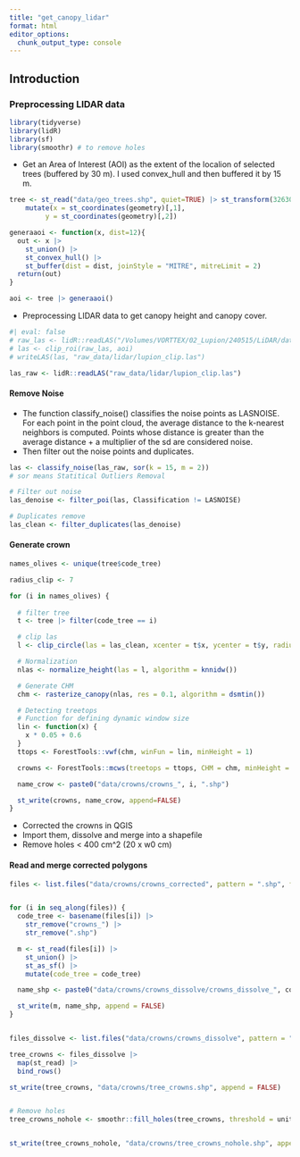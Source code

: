 ```yaml
---
title: "get_canopy_lidar"
format: html
editor_options: 
  chunk_output_type: console
---
```


## Introduction 

### Preprocessing LIDAR data 
```r
library(tidyverse)
library(lidR)
library(sf)
library(smoothr) # to remove holes 
```

- Get an Area of Interest (AOI) as the extent of the localion of selected trees (buffered by 30 m). I used convex_hull and then buffered it by 15 m. 

```r
tree <- st_read("data/geo_trees.shp", quiet=TRUE) |> st_transform(32630) |> 
    mutate(x = st_coordinates(geometry)[,1],
         y = st_coordinates(geometry)[,2]) 

generaaoi <- function(x, dist=12){
  out <- x |> 
    st_union() |> 
    st_convex_hull() |> 
    st_buffer(dist = dist, joinStyle = "MITRE", mitreLimit = 2)
  return(out)
}

aoi <- tree |> generaaoi()
```

- Preprocessing LIDAR data to get canopy height and canopy cover. 

```r
#| eval: false
# raw_las <- lidR::readLAS("/Volumes/VORTTEX/02_Lupion/240515/LiDAR/datos/lidars/terra_las/cloud.las")
# las <- clip_roi(raw_las, aoi)
# writeLAS(las, "raw_data/lidar/lupion_clip.las")
```

```r
las_raw <- lidR::readLAS("raw_data/lidar/lupion_clip.las")
```

#### Remove Noise 

- The function classify_noise() classifies the noise points as LASNOISE. For each point in the point cloud, the average distance to the k-nearest neighbors is computed. Points whose distance is greater than the average distance + a multiplier of the sd are considered noise.
- Then filter out the noise points and duplicates. 

```r
las <- classify_noise(las_raw, sor(k = 15, m = 2))
# sor means Statitical Outliers Removal

# Filter out noise 
las_denoise <- filter_poi(las, Classification != LASNOISE)

# Duplicates remove
las_clean <- filter_duplicates(las_denoise)

```

#### Generate crown

```r
names_olives <- unique(tree$code_tree)

radius_clip <- 7 

for (i in names_olives) {
  
  # filter tree
  t <- tree |> filter(code_tree == i)

  # clip las
  l <- clip_circle(las = las_clean, xcenter = t$x, ycenter = t$y, radius = radius_clip)

  # Normalization
  nlas <- normalize_height(las = l, algorithm = knnidw())

  # Generate CHM
  chm <- rasterize_canopy(nlas, res = 0.1, algorithm = dsmtin())

  # Detecting treetops
  # Function for defining dynamic window size
  lin <- function(x) {
    x * 0.05 + 0.6
  }
  ttops <- ForestTools::vwf(chm, winFun = lin, minHeight = 1)

  crowns <- ForestTools::mcws(treetops = ttops, CHM = chm, minHeight = .7, format = "polygons")

  name_crow <- paste0("data/crowns/crowns_", i, ".shp")

  st_write(crowns, name_crow, append=FALSE)
}

```

- Corrected the crowns in QGIS 
- Import them, dissolve and merge into a shapefile
- Remove holes < 400 cm^2 (20 x w0 cm) 

#### Read and merge corrected polygons 
```r

files <- list.files("data/crowns/crowns_corrected", pattern = ".shp", full.names = TRUE)


for (i in seq_along(files)) {
  code_tree <- basename(files[i]) |>
    str_remove("crowns_") |>
    str_remove(".shp")

  m <- st_read(files[i]) |>
    st_union() |>
    st_as_sf() |>
    mutate(code_tree = code_tree)

  name_shp <- paste0("data/crowns/crowns_dissolve/crowns_dissolve_", code_tree, ".shp")

  st_write(m, name_shp, append = FALSE)
}


files_dissolve <- list.files("data/crowns/crowns_dissolve", pattern = ".shp", full.names = TRUE)

tree_crowns <- files_dissolve |>
  map(st_read) |>
  bind_rows()

st_write(tree_crowns, "data/crowns/tree_crowns.shp", append = FALSE)


# Remove holes
tree_crowns_nohole <- smoothr::fill_holes(tree_crowns, threshold = units::set_units(400, cm^2))


st_write(tree_crowns_nohole, "data/crowns/tree_crowns_nohole.shp", append = FALSE)
```



 

